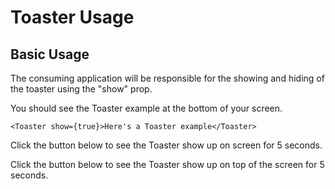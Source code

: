 # Toaster Usage

## Basic Usage

The consuming application will be responsible for the showing and hiding of the toaster using the "show" prop.

You should see the Toaster example at the bottom of your screen.

```tsx
<Toaster show={true}>Here's a Toaster example</Toaster>
```

Click the button below to see the Toaster show up on screen for 5 seconds. 

<RenderOnly>
    <ToasterExample message="Here's a five second Toaster demo" />
</RenderOnly>

Click the button below to see the Toaster show up on top of the screen for 5 seconds.

<RenderOnly>
    <ToasterExample message="Here's a five second Toaster demo" />
</RenderOnly>
